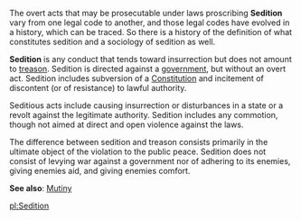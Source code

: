 The overt acts that may be prosecutable under laws proscribing '''Sedition''' vary from one legal code to another, and those legal codes have evolved in a history, which can be traced. So there is a history of the definition of what constitutes sedition and a sociology of sedition as well. 

'''Sedition''' is any conduct that tends toward insurrection but does not amount to [[treason]]. Sedition is directed against a [[government]], but without an overt act. Sedition includes subversion of a [[Constitution]] and incitement of discontent (or of resistance) to lawful authority.

Seditious acts include causing insurrection or disturbances in a state or a revolt against the legitimate authority. Sedition includes any commotion, though not aimed at direct and open violence against the laws.  

The difference between sedition and treason consists primarily in the ultimate object of the violation to the public peace. Sedition does not consist of levying war against a government nor of adhering to its enemies, giving enemies aid, and giving enemies comfort.

'''See also''': [[Mutiny]]

[[pl:Sedition]]